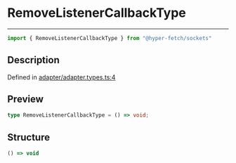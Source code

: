 

# RemoveListenerCallbackType

<div class="api-docs__separator" data-reactroot="">

---

</div><div class="api-docs__import" data-reactroot="">

```ts
import { RemoveListenerCallbackType } from "@hyper-fetch/sockets"
```

</div><div class="api-docs__section">

## Description

</div><div class="api-docs__description"><span class="api-docs__do-not-parse">



</span></div><p class="api-docs__definition">

Defined in [adapter/adapter.types.ts:4](https://github.com/BetterTyped/hyper-fetch/blob/c44d728f/packages/sockets/src/adapter/adapter.types.ts#L4)

</p><div class="api-docs__section">

## Preview

</div><div class="api-docs__preview type single">

```ts
type RemoveListenerCallbackType = () => void;
```

</div><div class="api-docs__section">

## Structure

</div><div class="api-docs__returns">

```ts
() => void
```

</div>